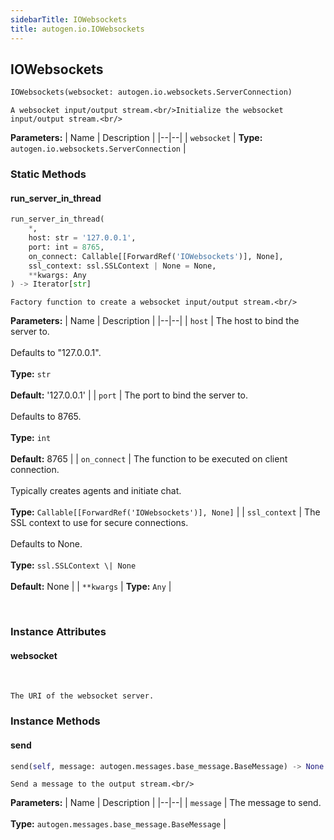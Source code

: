 ```yaml
---
sidebarTitle: IOWebsockets
title: autogen.io.IOWebsockets
---
```

<h2 id="autogen.io.IOWebsockets" class="doc doc-heading">
    <code class="doc-symbol doc-symbol-heading doc-symbol-class"></code>
    <span class="doc doc-object-name doc-class-name">IOWebsockets</span>
</h2>

```python
IOWebsockets(websocket: autogen.io.websockets.ServerConnection)
```

    A websocket input/output stream.<br/>Initialize the websocket input/output stream.<br/>

<b>Parameters:</b>
| Name | Description |
|--|--|
| `websocket` | **Type:** `autogen.io.websockets.ServerConnection` |

### Static Methods

<code class="doc-symbol doc-symbol-heading doc-symbol-method"></code>
#### run_server_in_thread

```python
run_server_in_thread(
    *,
    host: str = '127.0.0.1',
    port: int = 8765,
    on_connect: Callable[[ForwardRef('IOWebsockets')], None],
    ssl_context: ssl.SSLContext | None = None,
    **kwargs: Any
) -> Iterator[str]
```

    Factory function to create a websocket input/output stream.<br/>

<b>Parameters:</b>
| Name | Description |
|--|--|
| `host` | The host to bind the server to.<br/><br/>Defaults to "127.0.0.1".<br/><br/>**Type:** `str`<br/><br/>**Default:** '127.0.0.1' |
| `port` | The port to bind the server to.<br/><br/>Defaults to 8765.<br/><br/>**Type:** `int`<br/><br/>**Default:** 8765 |
| `on_connect` | The function to be executed on client connection.<br/><br/>Typically creates agents and initiate chat.<br/><br/>**Type:** `Callable[[ForwardRef('IOWebsockets')], None]` |
| `ssl_context` | The SSL context to use for secure connections.<br/><br/>Defaults to None.<br/><br/>**Type:** `ssl.SSLContext \| None`<br/><br/>**Default:** None |
| `**kwargs` | **Type:** `Any` |

<br />

### Instance Attributes

<code class="doc-symbol doc-symbol-heading doc-symbol-attribute"></code>
#### websocket
<br />

    The URI of the websocket server.

### Instance Methods

<code class="doc-symbol doc-symbol-heading doc-symbol-method"></code>
#### send

```python
send(self, message: autogen.messages.base_message.BaseMessage) -> None
```

    Send a message to the output stream.<br/>

<b>Parameters:</b>
| Name | Description |
|--|--|
| `message` | The message to send.<br/><br/>**Type:** `autogen.messages.base_message.BaseMessage` |

<br />